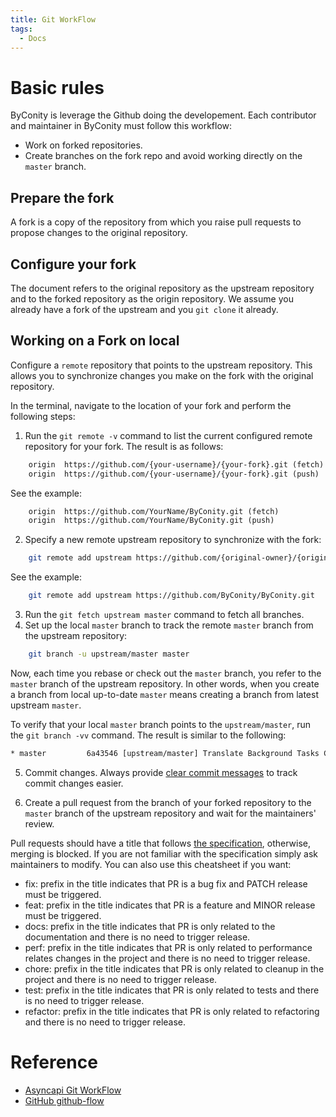 ```yaml
---
title: Git WorkFlow
tags:
  - Docs
---
```


# Basic rules

ByConity is leverage the Github doing the developement. Each contributor and maintainer in ByConity must follow this workflow:

- Work on forked repositories.
- Create branches on the fork repo and avoid working directly on the `master` branch.

## Prepare the fork

A fork is a copy of the repository from which you raise pull requests to propose changes to the original repository.

## Configure your fork

The document refers to the original repository as the upstream repository and to the forked repository as the origin repository. We assume you already have a fork of the upstream and you `git clone` it already.

## Working on a Fork on local

Configure a `remote` repository that points to the upstream repository. This allows you to synchronize changes you make on the fork with the original repository.

In the terminal, navigate to the location of your fork and perform the following steps:

1.  Run the `git remote -v` command to list the current configured remote repository for your fork.
    The result is as follows:

```txt
    origin  https://github.com/{your-username}/{your-fork}.git (fetch)
    origin  https://github.com/{your-username}/{your-fork}.git (push)
```

See the example:

```txt
    origin	https://github.com/YourName/ByConity.git (fetch)
    origin	https://github.com/YourName/ByConity.git (push)
```

2. Specify a new remote upstream repository to synchronize with the fork:

```bash
    git remote add upstream https://github.com/{original-owner}/{original-repository}.git
```

See the example:

```bash
    git remote add upstream https://github.com/ByConity/ByConity.git
```

3. Run the `git fetch upstream master` command to fetch all branches.
4. Set up the local `master` branch to track the remote `master` branch from the upstream repository:

```bash
    git branch -u upstream/master master
```

Now, each time you rebase or check out the `master` branch, you refer to the `master` branch of the upstream repository. In other words, when you create a branch from local up-to-date `master` means creating a branch from latest upstream `master`.

To verify that your local `master` branch points to the `upstream/master`, run the `git branch -vv` command. The result is similar to the following:

```txt
* master         6a43546 [upstream/master] Translate Background Tasks Configuration in English
```

5. Commit changes. Always provide [clear commit messages](https://cbea.ms/git-commit/#imperative) to track commit changes easier.

6. Create a pull request from the branch of your forked repository to the `master` branch of the upstream repository and wait for the maintainers' review.

Pull requests should have a title that follows [the specification](https://www.conventionalcommits.org/en/v1.0.0/#summary), otherwise, merging is blocked.
If you are not familiar with the specification simply ask maintainers to modify. You can also use this cheatsheet if you want:

- fix: prefix in the title indicates that PR is a bug fix and PATCH release must be triggered.
- feat: prefix in the title indicates that PR is a feature and MINOR release must be triggered.
- docs: prefix in the title indicates that PR is only related to the documentation and there is no need to trigger release.
- perf: prefix in the title indicates that PR is only related to performance relates changes in the project and there is no need to trigger release.
- chore: prefix in the title indicates that PR is only related to cleanup in the project and there is no need to trigger release.
- test: prefix in the title indicates that PR is only related to tests and there is no need to trigger release.
- refactor: prefix in the title indicates that PR is only related to refactoring and there is no need to trigger release.

# Reference

- [Asyncapi Git WorkFlow](https://github.com/asyncapi/community/blob/master/git-workflow.md)
- [GitHub github-flow](https://docs.github.com/en/get-started/quickstart/github-flow)
